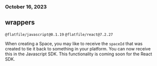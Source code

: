 ### October 16, 2023

## wrappers

`@flatfile/javascript@0.1.19` `@flatfile/react@7.2.27`

When creating a Space, you may like to receive the `spaceId` that was created to
tie it back to something in your platform. You can now receive this in the
Javascript SDK. This functionality is coming soon for the React SDK.
